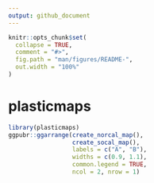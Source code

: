 ```yaml
---
output: github_document
---
```


<!-- README.md is generated from README.Rmd. Please edit that file -->

```r
knitr::opts_chunk$set(
  collapse = TRUE,
  comment = "#>",
  fig.path = "man/figures/README-",
  out.width = "100%"
)
```

# plasticmaps

```r
library(plasticmaps)
ggpubr::ggarrange(create_norcal_map(), 
                  create_socal_map(),
                  labels = c("A", "B"), 
                  widths = c(0.9, 1.1),
                  common.legend = TRUE,
                  ncol = 2, nrow = 1)
```
